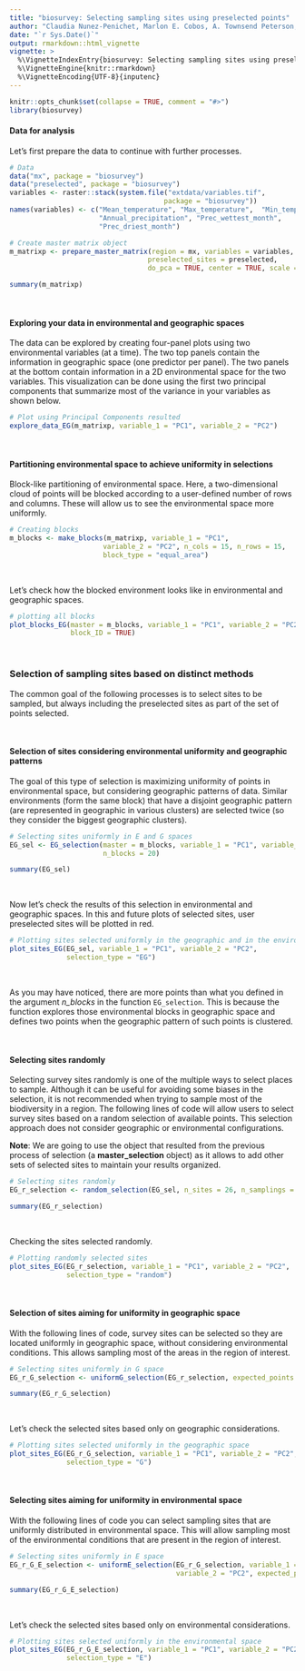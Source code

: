 ```yaml
---
title: "biosurvey: Selecting sampling sites using preselected points"
author: "Claudia Nunez-Penichet, Marlon E. Cobos, A. Townsend Peterson, Jorge Soberon, Narayani Barve, Vijay Barve, Tomer Gueta"
date: "`r Sys.Date()`"
output: rmarkdown::html_vignette
vignette: >
  %\VignetteIndexEntry{biosurvey: Selecting sampling sites using preselected points}
  %\VignetteEngine{knitr::rmarkdown}
  %\VignetteEncoding{UTF-8}{inputenc}
---
```


```r
knitr::opts_chunk$set(collapse = TRUE, comment = "#>")
library(biosurvey)
```

#### Data for analysis

Let's first prepare the data to continue with further processes.

```r
# Data
data("mx", package = "biosurvey")
data("preselected", package = "biosurvey")
variables <- raster::stack(system.file("extdata/variables.tif",
                                      package = "biosurvey"))
names(variables) <- c("Mean_temperature", "Max_temperature",  "Min_temperature",
                      "Annual_precipitation", "Prec_wettest_month",
                      "Prec_driest_month")

# Create master matrix object
m_matrixp <- prepare_master_matrix(region = mx, variables = variables, 
                                  preselected_sites = preselected, 
                                  do_pca = TRUE, center = TRUE, scale = TRUE)

summary(m_matrixp)

```

<br>

#### Exploring your data in environmental and geographic spaces

The data can be explored by creating four-panel plots using two environmental variables (at a time). The two top panels contain the information in geographic space (one predictor per panel). The two panels at the bottom contain information in a 2D environmental space for the two variables. This visualization can be done using the first two principal components that summarize most of the variance in your variables as shown below.

```r
# Plot using Principal Components resulted
explore_data_EG(m_matrixp, variable_1 = "PC1", variable_2 = "PC2")

```

<br>

#### Partitioning environmental space to achieve uniformity in selections

Block-like partitioning of environmental space. Here, a two-dimensional cloud of points will be blocked according to a user-defined number of rows and columns. These will allow us to see the environmental space more uniformly.

```r
# Creating blocks
m_blocks <- make_blocks(m_matrixp, variable_1 = "PC1",
                       variable_2 = "PC2", n_cols = 15, n_rows = 15,
                       block_type = "equal_area")

```

<br>

Let's check how the blocked environment looks like in environmental and geographic spaces.

```r
# plotting all blocks
plot_blocks_EG(master = m_blocks, variable_1 = "PC1", variable_2 = "PC2",
               block_ID = TRUE)
```

<br>

### Selection of sampling sites based on distinct methods

The common goal of the following processes is to select sites to be sampled, but always including the preselected sites as part of the set of points selected. 

<br>

#### Selection of sites considering environmental uniformity and geographic patterns

The goal of this type of selection is maximizing uniformity of points in environmental space, but considering geographic patterns of data. Similar environments (form the same block) that have a disjoint geographic pattern (are represented in geographic in various clusters) are selected twice (so they consider the biggest geographic clusters).

```r
# Selecting sites uniformly in E and G spaces
EG_sel <- EG_selection(master = m_blocks, variable_1 = "PC1", variable_2 = "PC2",
                       n_blocks = 20)

summary(EG_sel)

```

<br>

Now let's check the results of this selection in environmental and geographic spaces. In this and future plots of selected sites, user preselected sites will be plotted in red.

```r
# Plotting sites selected uniformly in the geographic and in the environmental spaces
plot_sites_EG(EG_sel, variable_1 = "PC1", variable_2 = "PC2",
              selection_type = "EG")
```

<br>

As you may have noticed, there are more points than what you defined in the argument *n_blocks* in the function `EG_selection`. This is because the function explores those environmental blocks in geographic space and defines two points when the geographic pattern of such points is clustered.

<br>

#### Selecting sites randomly

Selecting survey sites randomly is one of the multiple ways to select places to sample. Although it can be useful for avoiding some biases in the selection, it is not recommended  when trying to sample most of the biodiversity in a region. The following lines of code will allow users to select survey sites based on a random selection of available points. This selection approach does not consider geographic or environmental configurations.

**Note**: We are going to use the object that resulted from the previous process of selection (a **master_selection** object) as it allows to add other sets of selected sites to maintain your results organized. 

```r
# Selecting sites randomly
EG_r_selection <- random_selection(EG_sel, n_sites = 26, n_samplings = 5)

summary(EG_r_selection)
```

<br>

Checking the sites selected randomly.

```r
# Plotting randomly selected sites
plot_sites_EG(EG_r_selection, variable_1 = "PC1", variable_2 = "PC2",
              selection_type = "random")
```

<br>

#### Selection of sites aiming for uniformity in geographic space

With the following lines of code, survey sites can be selected so they are located uniformly in geographic space, without considering environmental conditions. This allows sampling most of the areas in the region of interest.

```r
# Selecting sites uniformly in G space
EG_r_G_selection <- uniformG_selection(EG_r_selection, expected_points = 26)

summary(EG_r_G_selection)

```

<br>

Let's check the selected sites based only on geographic considerations.

```r
# Plotting sites selected uniformly in the geographic space
plot_sites_EG(EG_r_G_selection, variable_1 = "PC1", variable_2 = "PC2",
              selection_type = "G")
```

<br>

#### Selecting sites aiming for uniformity in environmental space

With the following lines of code you can select sampling sites that are uniformly distributed in environmental space. This will allow sampling most of the environmental conditions that are present in the region of interest.

```r
# Selecting sites uniformly in E space
EG_r_G_E_selection <- uniformE_selection(EG_r_G_selection, variable_1 = "PC1", 
                                         variable_2 = "PC2", expected_points = 26)

summary(EG_r_G_E_selection)
```

<br>

Let's check the selected sites based only on environmental considerations.

```r
# Plotting sites selected uniformly in the environmental space
plot_sites_EG(EG_r_G_E_selection, variable_1 = "PC1", variable_2 = "PC2",
              selection_type = "E")
```

